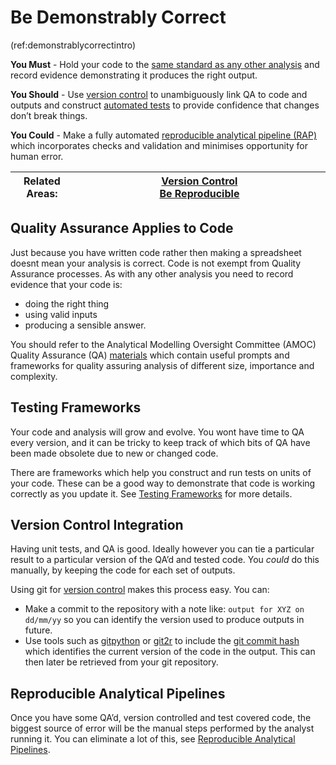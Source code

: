 # Be Demonstrably Correct {#demonstrably_correct}

(ref:demonstrablycorrectintro)

 **You Must** - Hold your code to the [same standard as any other analysis](#qa_code_too) and record evidence demonstrating it produces the right output.

 **You Should** - Use [version control](#version_control) to unambiguously link QA to code and outputs and construct [automated tests](#unit_tests) to provide confidence that changes don't break things.

 **You Could** - Make a fully automated [reproducible analytical pipeline (RAP)](#rap_demonstrable) which incorporates checks and validation and minimises opportunity for human error.
 
 |Related Areas: 	| [Version Control](#version_control) <br> [Be Reproducible](#reproducible) |
|---------------	|------------------------------------------------------------|

## Quality Assurance Applies to Code {#qa_code_too}
Just because you have written code rather then making a spreadsheet doesnt mean your analysis is correct.
Code is not exempt from Quality Assurance processes. 
As with any other analysis you need to record evidence that your code is:

* doing the right thing
* using valid inputs
* producing a sensible answer.

You should refer to the Analytical Modelling Oversight Committee (AMOC) Quality Assurance (QA) [materials](https://dhexchange.kahootz.com/connect.ti/Testanalysts/view?objectId=13590448) which contain useful prompts and frameworks for quality assuring analysis of different size, importance and complexity.

## Testing Frameworks {#unit_tests}
Your code and analysis will grow and evolve. You wont have time to QA every version, and it can be tricky to keep track of which bits of QA have been made obsolete due to new or changed code.

There are frameworks which help you construct and run tests on units of your code. These can be a good way to demonstrate that code is working correctly as you update it.
See [Testing Frameworks](#testing_frameworks) for more details.

## Version Control Integration
Having unit tests, and QA is good. Ideally however you can tie a particular result to a particular version of the QA'd and tested code. You _could_ do this manually, by keeping the code for each set of outputs.

Using git for [version control](#version_control) makes this process easy. You can:

* Make a commit to the repository with a note like: `output for XYZ on dd/mm/yy` so you can identify the version used to produce outputs in future.
* Use tools such as
[gitpython](https://gitpython.readthedocs.io/en/stable/)
or
[git2r](https://docs.ropensci.org/git2r/)
to include the
[git commit hash](https://git-scm.com/book/en/v2/Git-Basics-Viewing-the-Commit-History)
which identifies the current version of the code in the output.
This can then later be retrieved from your git repository.

## Reproducible Analytical Pipelines {#rap_demonstrable}
Once you have some QA'd, version controlled and test covered code, the biggest source of error will be the manual steps performed by the analyst running it.
You can eliminate a lot of this, see
[Reproducible Analytical Pipelines](#rap).
